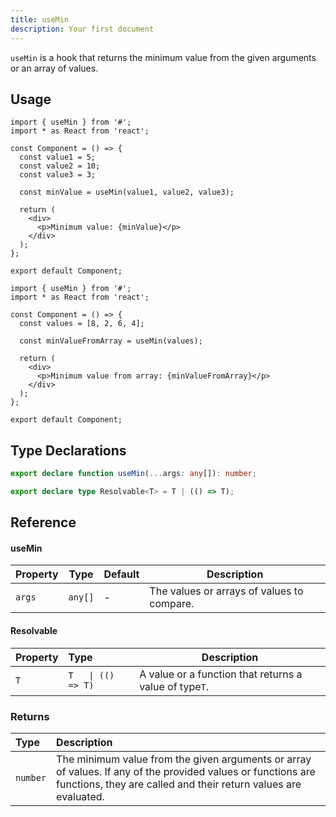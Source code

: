 ```yaml
---
title: useMin
description: Your first document
---
```


`useMin` is a hook that returns the minimum value from the given arguments or an array of values.

## Usage

```tsx
import { useMin } from '#';
import * as React from 'react';

const Component = () => {
  const value1 = 5;
  const value2 = 10;
  const value3 = 3;

  const minValue = useMin(value1, value2, value3);

  return (
    <div>
      <p>Minimum value: {minValue}</p>
    </div>
  );
};

export default Component;
```

```tsx
import { useMin } from '#';
import * as React from 'react';

const Component = () => {
  const values = [8, 2, 6, 4];

  const minValueFromArray = useMin(values);

  return (
    <div>
      <p>Minimum value from array: {minValueFromArray}</p>
    </div>
  );
};

export default Component;
```

## Type Declarations

```typescript
export declare function useMin(...args: any[]): number;

export declare type Resolvable<T> = T | (() => T);
```

## Reference

#### useMin

| Property | Type    | Default | Description                                |
| -------- | ------- | ------- | ------------------------------------------ |
| `args`   | `any[]` | -       | The values or arrays of values to compare. |

#### Resolvable

| Property | Type               | Description                                            |
| :------- | :----------------- | ------------------------------------------------------ |
| `T`      | `T   \| (() => T)` | A value or a function that returns a value of type`T`. |

### Returns

| Type     | Description                                                                                                                                                                     |
| :------- | :------------------------------------------------------------------------------------------------------------------------------------------------------------------------------ |
| `number` | The minimum value from the given arguments or array of values. If any of the provided values or functions are functions, they are called and their return values are evaluated. |

